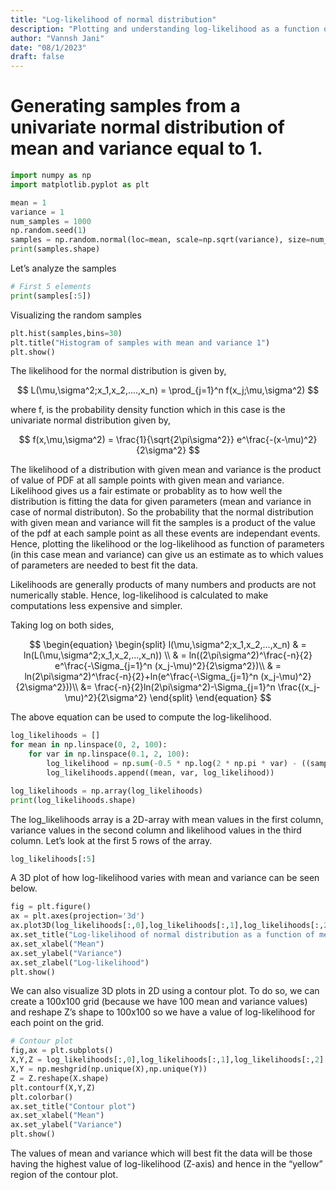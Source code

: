 ---
title: "Log-likelihood of normal distribution"
description: "Plotting and understanding log-likelihood as a function of parameters for normal distribution."
author: "Vannsh Jani"
date: "08/1/2023"
draft: false
---

# Generating samples from a univariate normal distribution of mean and variance equal to 1.

```{python}
import numpy as np
import matplotlib.pyplot as plt

mean = 1
variance = 1
num_samples = 1000
np.random.seed(1)
samples = np.random.normal(loc=mean, scale=np.sqrt(variance), size=num_samples)
print(samples.shape)

```

Let's analyze the samples

```{python}
# First 5 elements
print(samples[:5])
```

Visualizing the random samples

```{python}
plt.hist(samples,bins=30)
plt.title("Histogram of samples with mean and variance 1")
plt.show()
```

The likelihood for the normal distribution is given by,

$$
L(\mu,\sigma^2;x_1,x_2,....,x_n) = \prod_{j=1}^n f(x_j;\mu,\sigma^2)
$$

where f, is the probability density function which in this case is the univariate normal distribution given by,

$$
f(x,\mu,\sigma^2) = \frac{1}{\sqrt{2\pi\sigma^2}} e^\frac{-(x-\mu)^2}{2\sigma^2}
$$

The likelihood of a distribution with given mean and variance is the product of value of PDF at all sample points with given mean and variance. Likelihood gives us a fair estimate or probablity as to how well the distribution is fitting the data for given parameters (mean and variance in case of normal distributon). So the probability that the normal distribution with given mean and variance will fit the samples is a product of the value of the pdf at each sample point as all these events are independant events. Hence, plotting the likelihood or the log-likelihood as function of parameters (in this case mean and variance) can give us an estimate as to which values of parameters are needed to best fit the data.

Likelihoods are generally products of many numbers and products are not numerically stable. Hence, log-likelihood is calculated to make computations less expensive and simpler.

Taking log on both sides,

$$
\begin{equation} \begin{split}
l(\mu,\sigma^2;x_1,x_2,...,x_n) & = ln(L(\mu,\sigma^2;x_1,x_2,...,x_n)) \\
 & = ln((2\pi\sigma^2)^\frac{-n}{2} e^\frac{-\Sigma_{j=1}^n (x_j-\mu)^2}{2\sigma^2})\\ & = ln(2\pi\sigma^2)^\frac{-n}{2}+ln(e^\frac{-\Sigma_{j=1}^n (x_j-\mu)^2}{2\sigma^2}))\\ &= \frac{-n}{2}ln(2\pi\sigma^2)-\Sigma_{j=1}^n \frac{(x_j-\mu)^2}{2\sigma^2}  \end{split} \end{equation}
$$

The above equation can be used to compute the log-likelihood.

```{python}
log_likelihoods = []
for mean in np.linspace(0, 2, 100):
    for var in np.linspace(0.1, 2, 100):
        log_likelihood = np.sum(-0.5 * np.log(2 * np.pi * var) - ((samples - mean) ** 2) / (2 * var))
        log_likelihoods.append((mean, var, log_likelihood))

log_likelihoods = np.array(log_likelihoods)
print(log_likelihoods.shape)
```

The log_likelihoods array is a 2D-array with mean values in the first column, variance values in the second column and likelihood values in the third column. Let's look at the first 5 rows of the array.

```{python}
log_likelihoods[:5]
```

A 3D plot of how log-likelihood varies with mean and variance can be seen below.

```{python}
fig = plt.figure()
ax = plt.axes(projection='3d')
ax.plot3D(log_likelihoods[:,0],log_likelihoods[:,1],log_likelihoods[:,2],color='green')
ax.set_title("Log-likelihood of normal distribution as a function of mean and variance")
ax.set_xlabel("Mean")
ax.set_ylabel("Variance")
ax.set_zlabel("Log-likelihood")
plt.show()
```

We can also visualize 3D plots in 2D using a contour plot. To do so, we can create a 100x100 grid (because we have 100 mean and variance values) and reshape Z's shape to 100x100 so we have a value of log-likelihood for each point on the grid.

```{python}
# Contour plot
fig,ax = plt.subplots()
X,Y,Z = log_likelihoods[:,0],log_likelihoods[:,1],log_likelihoods[:,2]
X,Y = np.meshgrid(np.unique(X),np.unique(Y))
Z = Z.reshape(X.shape)
plt.contourf(X,Y,Z)
plt.colorbar()
ax.set_title("Contour plot")
ax.set_xlabel("Mean")
ax.set_ylabel("Variance")
plt.show()
```

The values of mean and variance which will best fit the data will be those having the highest value of log-likelihood (Z-axis) and hence in the "yellow" region of the contour plot.
